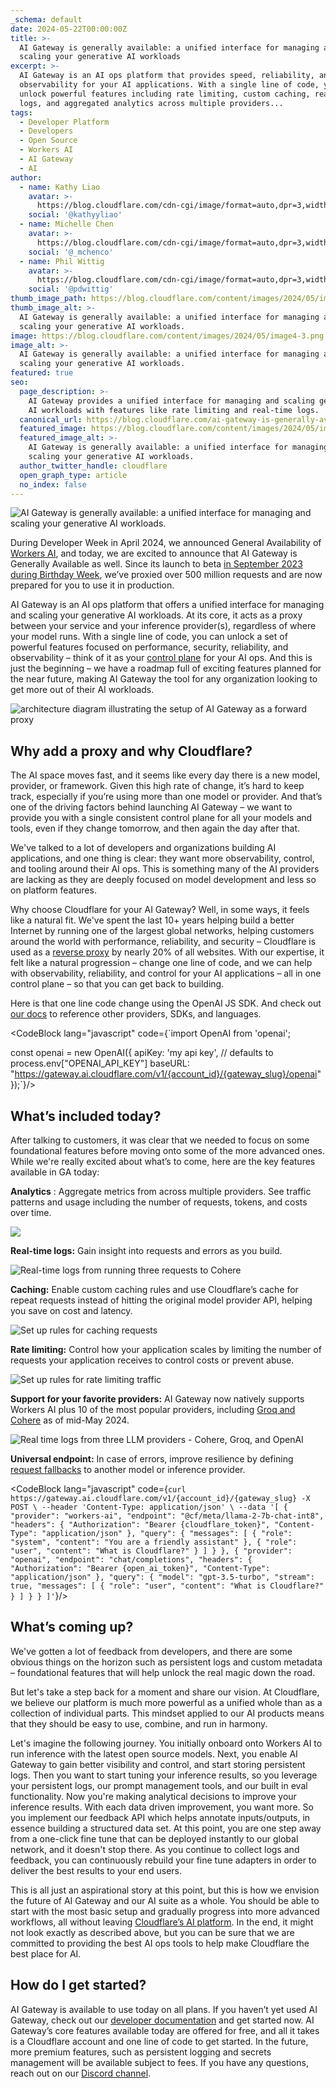 ```yaml
---
_schema: default
date: 2024-05-22T00:00:00Z
title: >-
  AI Gateway is generally available: a unified interface for managing and
  scaling your generative AI workloads
excerpt: >-
  AI Gateway is an AI ops platform that provides speed, reliability, and
  observability for your AI applications. With a single line of code, you can
  unlock powerful features including rate limiting, custom caching, real-time
  logs, and aggregated analytics across multiple providers...
tags:
  - Developer Platform
  - Developers
  - Open Source
  - Workers AI
  - AI Gateway
  - AI
author:
  - name: Kathy Liao
    avatar: >-
      https://blog.cloudflare.com/cdn-cgi/image/format=auto,dpr=3,width=64,height=64/https://blog.cloudflare.com/content/images/2024/05/Screenshot-2024-05-16-at-2.01.08-PM.png
    social: '@kathyyliao'
  - name: Michelle Chen
    avatar: >-
      https://blog.cloudflare.com/cdn-cgi/image/format=auto,dpr=3,width=64,height=64/https://blog.cloudflare.com/content/images/2023/08/Michelle-Chen-Headshot.jpg
    social: '@_mchenco'
  - name: Phil Wittig
    avatar: >-
      https://blog.cloudflare.com/cdn-cgi/image/format=auto,dpr=3,width=64,height=64/https://blog.cloudflare.com/content/images/2023/09/phil.jpeg
    social: '@pdwittig'
thumb_image_path: https://blog.cloudflare.com/content/images/2024/05/image4-3.png
thumb_image_alt: >-
  AI Gateway is generally available: a unified interface for managing and
  scaling your generative AI workloads.
image: https://blog.cloudflare.com/content/images/2024/05/image4-3.png
image_alt: >-
  AI Gateway is generally available: a unified interface for managing and
  scaling your generative AI workloads.
featured: true
seo:
  page_description: >-
    AI Gateway provides a unified interface for managing and scaling generative
    AI workloads with features like rate limiting and real-time logs.
  canonical_url: https://blog.cloudflare.com/ai-gateway-is-generally-available
  featured_image: https://blog.cloudflare.com/content/images/2024/05/image4-3.png
  featured_image_alt: >-
    AI Gateway is generally available: a unified interface for managing and
    scaling your generative AI workloads.
  author_twitter_handle: cloudflare
  open_graph_type: article
  no_index: false
---
```

![AI Gateway is generally available: a unified interface for managing and
scaling your generative AI workloads.](https://blog.cloudflare.com/content/images/2024/05/image4-3.png)

During Developer Week in April 2024, we announced General Availability of [Workers AI](https://blog.cloudflare.com/workers-ai-ga-huggingface-loras-python-support), and today, we are excited to announce that AI Gateway is Generally Available as well. Since its launch to beta [in September 2023 during Birthday Week](https://blog.cloudflare.com/announcing-ai-gateway), we’ve proxied over 500 million requests and are now prepared for you to use it in production.

AI Gateway is an AI ops platform that offers a unified interface for managing and scaling your generative AI workloads. At its core, it acts as a proxy between your service and your inference provider(s), regardless of where your model runs. With a single line of code, you can unlock a set of powerful features focused on performance, security, reliability, and observability – think of it as your [control plane](https://www.cloudflare.com/learning/network-layer/what-is-the-control-plane/) for your AI ops. And this is just the beginning – we have a roadmap full of exciting features planned for the near future, making AI Gateway the tool for any organization looking to get more out of their AI workloads.

![architecture diagram illustrating the setup of AI Gateway as a forward proxy](https://blog.cloudflare.com/content/images/2024/05/image6-1.png)

## Why add a proxy and why Cloudflare?

The AI space moves fast, and it seems like every day there is a new model, provider, or framework. Given this high rate of change, it’s hard to keep track, especially if you’re using more than one model or provider. And that’s one of the driving factors behind launching AI Gateway – we want to provide you with a single consistent control plane for all your models and tools, even if they change tomorrow, and then again the day after that.

We've talked to a lot of developers and organizations building AI applications, and one thing is clear: they want more observability, control, and tooling around their AI ops. This is something many of the AI providers are lacking as they are deeply focused on model development and less so on platform features.

Why choose Cloudflare for your AI Gateway? Well, in some ways, it feels like a natural fit. We've spent the last 10+ years helping build a better Internet by running one of the largest global networks, helping customers around the world with performance, reliability, and security – Cloudflare is used as a [reverse proxy](https://www.cloudflare.com/learning/cdn/glossary/reverse-proxy/) by nearly 20% of all websites. With our expertise, it felt like a natural progression – change one line of code, and we can help with observability, reliability, and control for your AI applications – all in one control plane – so that you can get back to building.

Here is that one line code change using the OpenAI JS SDK. And check out [our docs](https://developers.cloudflare.com/ai-gateway/providers/) to reference other providers, SDKs, and languages.

<CodeBlock lang="javascript" code={`import OpenAI from 'openai';

const openai = new OpenAI({
apiKey: 'my api key', // defaults to process.env["OPENAI_API_KEY"]
	baseURL: "https://gateway.ai.cloudflare.com/v1/{account_id}/{gateway_slug}/openai"
});`}/>

## What’s included today?

After talking to customers, it was clear that we needed to focus on some foundational features before moving onto some of the more advanced ones. While we're really excited about what’s to come, here are the key features available in GA today:

**Analytics** : Aggregate metrics from across multiple providers. See traffic patterns and usage including the number of requests, tokens, and costs over time.

![](https://blog.cloudflare.com/content/images/2024/05/pasted-image-0--10-.png)

**Real-time logs:** Gain insight into requests and errors as you build.

![Real-time logs from running three requests to Cohere](https://blog.cloudflare.com/content/images/2024/05/image8-1.png)

**Caching:** Enable custom caching rules and use Cloudflare’s cache for repeat requests instead of hitting the original model provider API, helping you save on cost and latency.

![Set up rules for caching requests](https://blog.cloudflare.com/content/images/2024/05/image1-10.png)

**Rate limiting:** Control how your application scales by limiting the number of requests your application receives to control costs or prevent abuse.

![Set up rules for rate limiting traffic](https://blog.cloudflare.com/content/images/2024/05/image5-9.png)

**Support for your favorite providers:** AI Gateway now natively supports Workers AI plus 10 of the most popular providers, including [Groq and Cohere](https://x.com/CloudflareDev/status/1791204770394648901) as of mid-May 2024.

![Real time logs from three LLM providers - Cohere, Groq, and OpenAI](https://blog.cloudflare.com/content/images/2024/05/image2-10.png)

**Universal endpoint:** In case of errors, improve resilience by defining [request fallbacks](https://developers.cloudflare.com/ai-gateway/configuration/fallbacks/) to another model or inference provider.

<CodeBlock lang="javascript" code={`curl https://gateway.ai.cloudflare.com/v1/{account_id}/{gateway_slug} -X POST \
  --header 'Content-Type: application/json' \
  --data '[
  {
    "provider": "workers-ai",
    "endpoint": "@cf/meta/llama-2-7b-chat-int8",
    "headers": {
      "Authorization": "Bearer {cloudflare_token}",
      "Content-Type": "application/json"
    },
    "query": {
      "messages": [
        {
          "role": "system",
          "content": "You are a friendly assistant"
        },
        {
          "role": "user",
          "content": "What is Cloudflare?"
        }
      ]
    }
  },
  {
    "provider": "openai",
    "endpoint": "chat/completions",
    "headers": {
      "Authorization": "Bearer {open_ai_token}",
      "Content-Type": "application/json"
    },
    "query": {
      "model": "gpt-3.5-turbo",
      "stream": true,
      "messages": [
        {
          "role": "user",
          "content": "What is Cloudflare?"
        }
      ]
    }
  }
]'`}/>

## What’s coming up?

We've gotten a lot of feedback from developers, and there are some obvious things on the horizon such as persistent logs and custom metadata – foundational features that will help unlock the real magic down the road.

But let's take a step back for a moment and share our vision. At Cloudflare, we believe our platform is much more powerful as a unified whole than as a collection of individual parts. This mindset applied to our AI products means that they should be easy to use, combine, and run in harmony.

Let's imagine the following journey. You initially onboard onto Workers AI to run inference with the latest open source models. Next, you enable AI Gateway to gain better visibility and control, and start storing persistent logs. Then you want to start tuning your inference results, so you leverage your persistent logs, our prompt management tools, and our built in eval functionality. Now you're making analytical decisions to improve your inference results. With each data driven improvement, you want more. So you implement our feedback API which helps annotate inputs/outputs, in essence building a structured data set. At this point, you are one step away from a one-click fine tune that can be deployed instantly to our global network, and it doesn't stop there. As you continue to collect logs and feedback, you can continuously rebuild your fine tune adapters in order to deliver the best results to your end users.

This is all just an aspirational story at this point, but this is how we envision the future of AI Gateway and our AI suite as a whole. You should be able to start with the most basic setup and gradually progress into more advanced workflows, all without leaving [Cloudflare’s AI platform](https://www.cloudflare.com/ai-solution/). In the end, it might not look exactly as described above, but you can be sure that we are committed to providing the best AI ops tools to help make Cloudflare the best place for AI.

## How do I get started?

AI Gateway is available to use today on all plans. If you haven’t yet used AI Gateway, check out our [developer documentation](https://developers.cloudflare.com/ai-gateway/) and get started now. AI Gateway’s core features available today are offered for free, and all it takes is a Cloudflare account and one line of code to get started. In the future, more premium features, such as persistent logging and secrets management will be available subject to fees. If you have any questions, reach out on our [Discord channel](http://discord.cloudflare.com).